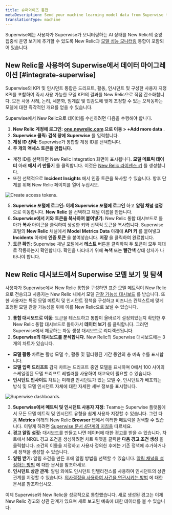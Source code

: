 ```yaml
---
title: 슈퍼와이즈 통합
metaDescription: Send your machine learning model data from Superwise to New Relic to understand your model's performance.
translationType: machine
---
```




Superwise에는 사용자가 Superwise가 모니터링하는 AI 상태를 New Relic의 중앙 집중식 운영 보기에 추가할 수 있도록 New Relic과 [모델 성능 모니터링](/docs/alerts-applied-intelligence/mlops/get-started/intro-mlops/) 통합이 포함되어 있습니다.

## New Relic을 사용하여 Superwise에서 데이터 마이그레이션 [#integrate-superwise]

Superwise의 KPI 및 인시던트 통합은 드리프트, 활동, 인시던트 및 구성한 사용자 지정 KPI를 포함하여 즉시 사용 가능한 모델 KPI의 결과를 New Relic으로 직접 간소화합니다. 모든 사용 사례, 논리, 세분화, 임계값 및 민감도에 맞게 조정할 수 있는 오작동하는 모델에 대한 즉각적인 개요를 얻을 수 있습니다.

Superwise에서 New Relic으로 데이터를 수신하려면 다음을 수행해야 합니다.

1. **New Relic 계정에 로그인:** **[one.newrelic.com](https://one.newrelic.com/all-capabilities) 으로 이동 > +Add more data** .
2. **Superwise 클릭: 검색 창에** **Superwise** 를 입력합니다.
3. **계정 ID 선택:** Superwise가 통합할 계정 ID를 선택합니다.
4. **두 개의 액세스 토큰을 만듭니다.**

* 계정 ID를 선택하면 New Relic Integration 화면이 표시됩니다. **모델 메트릭 데이터** 아래 **에서 키 만들기** 를 클릭합니다. 이것은 [New Relic 라이센스 키](/docs/apis/intro-apis/new-relic-api-keys/#ingest-license-key) 를 생성합니다.
* 또한 선택적으로 **Incident Insights** 에서 인증 토큰을 복사할 수 있습니다. 향후 단계를 위해 New Relic 페이지를 열어 두십시오.

<img
  title="Create access tokens"
  alt="Create access tokens."
  src={superwise01}
/>

5. **Superwise 포털에 로그인: 이제 Superwise 포털에 로그인** 하고 **알림 채널 설정** 으로 이동합니다. **New Relic** 을 선택하고 채널 이름을 만듭니다.
6. **Superwise에서 키와 토큰을 복사하여 붙여넣기:** New Relic 통합 대시보드로 돌아가 **복사** 아이콘을 클릭하여 생성한 키와 선택적 토큰을 복사합니다. Superwise 포털의 **New Relic** 채널에서 **Model Metrics Data** 아래에 **API 키** 를 붙여넣고 **Incidents** 아래에 **인증 토큰** 을 붙여넣습니다. **저장** 을 클릭하여 완료합니다.
7. **토큰 확인:** Superwise 채널 포털에서 **테스트** 버튼을 클릭하여 두 토큰이 모두 제대로 작동하는지 확인합니다. 확인을 나타내기 위해 **녹색** 또는 **빨간색** 상태 상자가 나타나야 합니다.

<InstallFeedback/>

## New Relic 대시보드에서 Superwise 모델 보기 및 탐색

사용자가 Superwise에서 New Relic 통합을 구성하면 표준 모델 메트릭이 New Relic으로 전송되고 사용자는 New Relic 내에서 모델 [관찰 가능성 대시보드](/docs/query-your-data/explore-query-data/dashboards/introduction-dashboards/) 를 받습니다. 또한 사용자는 특정 모델 메트릭 및 인시던트 정책을 구성하고 비즈니스 컨텍스트에 맞게 조정된 모델 관찰 가능성을 위해 이를 New Relic으로 보낼 수 있습니다.

1. **통합 대시보드로 이동:** 토큰을 테스트하고 통합이 올바르게 설정되었는지 확인한 후 New Relic 통합 대시보드로 돌아가서 **데이터 보기** 를 클릭합니다. 그러면 Superwise에서 제공하는 자동 생성 대시보드로 리디렉션됩니다.
2. **Superwise의 대시보드를 분석합니다.** New Relic의 Superwise 대시보드에는 3개의 차트가 있습니다.

* **모델 활동** 차트는 활성 모델 수, 활동 및 필터링된 기간 동안의 총 예측 수를 표시합니다.
* **모델 입력 드리프트** 감지 차트는 드리프트 중인 모델을 표시하며 0에서 100 사이의 스케일링된 모델 드리프트 레벨러를 사용하여 재교육이 필요할 수 있습니다.
* **인시던트 인사이트** 차트는 미해결 인시던트가 있는 모델 수, 인시던트가 배포되는 방식 및 모델 인시던트 자체에 대한 자세한 세부 정보를 표시합니다.

<img
  title="Superwise's dashboards"
  alt="Superwise dashboards."
  src={superwise2}
/>

3. **Superwise에서 메트릭 및 인시던트 사용자 지정:** Teams는 Superwise 플랫폼에서 모든 모델 메트릭 및 인시던트 유형을 쉽게 사용자 지정할 수 있습니다. 그런 다음 **Metrics** 아래의 New Relic **Browser** 탭에서 이러한 메트릭을 검색할 수 있습니다. 이렇게 하려면 [Superwise 문서 4단계의 지침을](https://docs.superwise.ai/docs/new-relic#4-customize-metrics-and-incidents-you-would-like-to-send) 따르세요.
4. **경고 알림 설정:** 대시보드를 만들고 나면 데이터에 대한 경고를 받을 수 있습니다. 차트에서 NRQL 경고 조건을 생성하려면 차트 위젯을 클릭한 **다음 경고 조건 생성** 을 클릭합니다. 조건의 이름을 지정하고 사용자 정의한 후에는 기존 정책에 추가하거나 새 정책을 생성할 수 있습니다.
5. **알림 받기:** 알림 조건을 만든 후에 알림 방법을 선택할 수 있습니다. [알림 채널을 설정하는 방법](/docs/alerts-applied-intelligence/new-relic-alerts/alert-notifications/notification-channels-control-where-send-alerts/) 에 대한 문서를 참조하세요.
6. **인시던트 상관 관계:** 알림 외에도 인시던트 인텔리전스를 사용하여 인시던트의 상관 관계를 지정할 수 있습니다. [의사결정을 사용하여 사건을 연관시키는 방법](/docs/alerts-applied-intelligence/applied-intelligence/incident-intelligence/change-applied-intelligence-correlation-logic-decisions/) 에 대한 문서를 참조하십시오.

이제 Superwise와 New Relic을 성공적으로 통합했습니다. 새로 생성된 경고는 이제 New Relic 경고와 상관 관계가 있으며 새로 보고된 예측에 대한 데이터를 볼 수 있습니다.